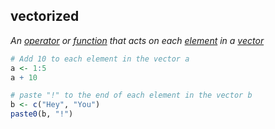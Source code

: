 ## vectorized

<dfn>An [operator](#operator) or [function](#function) that acts on each [element](#element) in a [vector](#vector)</dfn>

```r
# Add 10 to each element in the vector a
a <- 1:5
a + 10

# paste "!" to the end of each element in the vector b
b <- c("Hey", "You")
paste0(b, "!")
```

